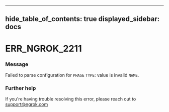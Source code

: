 

---
hide_table_of_contents: true
displayed_sidebar: docs
---


# ERR_NGROK_2211

### Message
Failed to parse configuration for `PHASE` `TYPE`: value is invalid `NAME`.

<ErrorDetails />



### Further help
If you're having trouble resolving this error, please reach out to [support@ngrok.com](mailto:support@ngrok.com?subject=Help%20with%20ERR_NGROK_2211)

